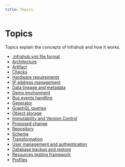 ```yaml
---
title: Topics
---
```


# Topics

Topics explain the concepts of Infrahub and how it works.

- [.infrahub.yml file format](./infrahub-yml.mdx)
- [Architecture](./architecture.mdx)
- [Artifact](./artifact.mdx)
- [Checks](./check.mdx)
- [Hardware requirements](./hardware-requirements.mdx)
- [IP address management](./ipam.mdx)
- [Data lineage and metadata](./metadata.mdx)
- [Demo environment](./local-demo-environment.mdx)
- [Bus events handling](./event-handling.mdx)
- [Generator](./generator.mdx)
- [GraphQL queries](./graphql.mdx)
- [Object storage](./object-storage.mdx)
- [Immutability and Version Control](./version-control.mdx)
- [Proposed change](./proposed-change.mdx)
- [Repository](./repository.mdx)
- [Schema](./schema.mdx)
- [Transformation](./transformation.mdx)
- [User management and authentication](./auth.mdx)
- [Database backup and restore](./database-backup.mdx)
- [Resources testing framework](./resources-testing-framework.mdx)
- [Profiles](./profiles.mdx)
